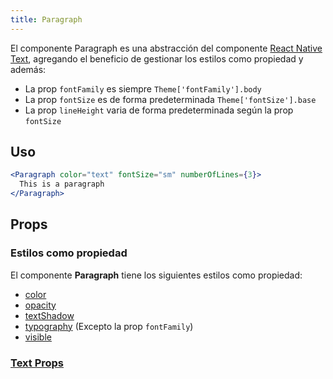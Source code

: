 ```yaml
---
title: Paragraph
---
```


El componente Paragraph es una abstracción del componente [React Native Text](https://reactnative.dev/docs/text),
agregando el beneficio de gestionar los estilos como propiedad y además:

- La prop `fontFamily` es siempre `Theme['fontFamily'].body`
- La prop `fontSize` es de forma predeterminada `Theme['fontSize'].base`
- La prop `lineHeight` varia de forma predeterminada según la prop `fontSize`

## Uso

```jsx
<Paragraph color="text" fontSize="sm" numberOfLines={3}>
  This is a paragraph
</Paragraph>
```

## Props

### Estilos como propiedad

El componente **Paragraph** tiene los siguientes estilos como propiedad:

- [color](../../core-features/style-props#color)
- [opacity](../../core-features/style-props#opacity)
- [textShadow](../../core-features/style-props#text-shadow)
- [typography](../../core-features/style-props#typography) (Excepto la prop `fontFamily`)
- [visible](../../core-features/style-props#visible)

### [Text Props](https://reactnative.dev/docs/text#props)